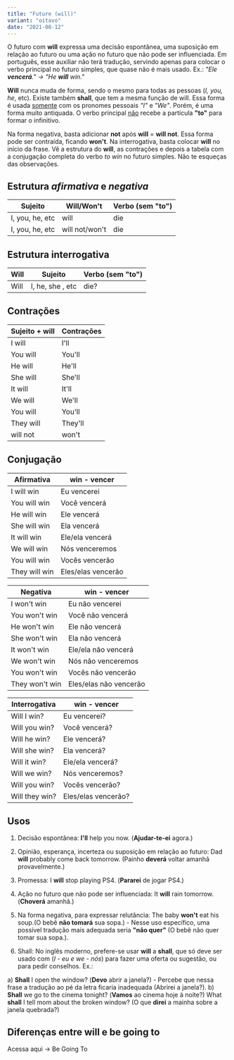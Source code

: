 ```yaml
---
title: "Future (will)"
variant: "oitavo"
date: "2021-08-12"
---
```



O futuro com **will** expressa uma decisão espontânea, uma suposição em relação ao futuro ou uma ação no futuro que não pode ser influenciada. Em português, esse auxiliar não terá tradução, servindo apenas para colocar o verbo principal no futuro simples, que quase não é mais usado. Ex.: _"Ele **vencerá**." → "He **will** win."_

**Will** nunca muda de forma, sendo o mesmo para todas as pessoas (_I, you, he_, etc). Existe também **shall**, que tem a mesma função de will. Essa forma é usada <u>somente</u> com os pronomes pessoais _"I"_ e _"We"_. Porém, é uma forma muito antiquada. O verbo principal <u>não</u> recebe a partícula **"to"** para formar o infinitivo.

Na forma negativa, basta adicionar **not** após **will** = **will not**. Essa forma pode ser contraída, ficando **won't**. Na interrogativa, basta colocar **will** no início da frase. Vê a estrutura do **will**, as contrações e depois a tabela com a conjugação completa do verbo _to win_ no futuro simples. Não te esqueças das observações.

## Estrutura _afirmativa_ e _negativa_

| Sujeito         | Will/Won't     | Verbo (sem "to") |
| --------------- | -------------- | ---------------- |
| I, you, he, etc | will           | die              |
| I, you, he, etc | will not/won't | die              |

## Estrutura interrogativa

| Will | Sujeito          | Verbo (sem "to") |
| ---- | ---------------- | ---------------- |
| Will | I, he, she , etc | die?             |

## Contrações

| Sujeito + will | Contrações |
| -------------- | ---------- |
| I will         | I'll       |
| You will       | You'll     |
| He will        | He'll      |
| She will       | She'll     |
| It will        | It'll      |
| We will        | We'll      |
| You will       | You'll     |
| They will      | They'll    |
| will not       | won't      |

## Conjugação

| Afirmativa    | win - vencer       |
| ------------- | ------------------ |
| I will win    | Eu vencerei        |
| You will win  | Você vencerá       |
| He will win   | Ele vencerá        |
| She will win  | Ela vencerá        |
| It will win   | Ele/ela vencerá    |
| We will win   | Nós venceremos     |
| You will win  | Vocês vencerão     |
| They will win | Eles/elas vencerão |

| Negativa       | win - vencer           |
| -------------- | ---------------------- |
| I won't win    | Eu não vencerei        |
| You won't win  | Você não vencerá       |
| He won't win   | Ele não vencerá        |
| She won't win  | Ela não vencerá        |
| It won't win   | Ele/ela não vencerá    |
| We won't win   | Nós não venceremos     |
| You won't win  | Vocês não vencerão     |
| They won't win | Eles/elas não vencerão |

| Interrogativa  | win - vencer        |
| -------------- | ------------------- |
| Will I win?    | Eu vencerei?        |
| Will you win?  | Você vencerá?       |
| Will he win?   | Ele vencerá?        |
| Will she win?  | Ela vencerá?        |
| Will it win?   | Ele/ela vencerá?    |
| Will we win?   | Nós venceremos?     |
| Will you win?  | Vocês vencerão?     |
| Will they win? | Eles/elas vencerão? |

## Usos

1. Decisão espontânea: **I'll** help you now. (**Ajudar-te-ei** agora.)
2. Opinião, esperança, incerteza ou suposição em relação ao futuro: Dad **will** probably come back tomorrow. (Painho **deverá** voltar amanhã provavelmente.)
3. Promessa: I **will** stop playing PS4. (**Pararei** de jogar PS4.)

4. Ação no futuro que não pode ser influenciada: It **will** rain tomorrow. (**Choverá** amanhã.)

5. Na forma negativa, para expressar relutância: The baby **won't** eat his soup.(O bebê **não tomará** sua sopa.) - Nesse uso específico, uma possível tradução mais adequada seria **"não quer"** (O bebê não quer tomar sua sopa.).

6. Shall: No inglês moderno, prefere-se usar **will** a **shall**, que só deve ser usado com (_I - eu e we - nós_) para fazer uma oferta ou sugestão, ou para pedir conselhos. Ex.:

a) **Shall** I open the window? (**Devo** abrir a janela?) - Percebe que nessa frase a tradução ao pé da letra ficaria inadequada (Abrirei a janela?).
b) **Shall** we go to the cinema tonight? (**Vamos** ao cinema hoje à noite?)
What **shall** I tell mom about the broken window? (O que **direi** a mainha sobre a janela quebrada?)

## Diferenças entre will e be going to

Acessa aqui → <Link className="btn" to="/anos/oitavo/begoingto">Be Going To</Link>
